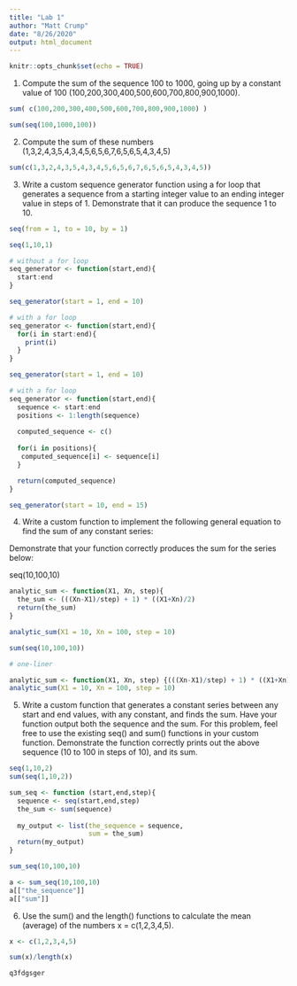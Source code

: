 ```yaml
---
title: "Lab 1"
author: "Matt Crump"
date: "8/26/2020"
output: html_document
---
```


```r
knitr::opts_chunk$set(echo = TRUE)
```


1. Compute the sum of the sequence 100 to 1000, going up by a constant value of 100 (100,200,300,400,500,600,700,800,900,1000).

```r
sum( c(100,200,300,400,500,600,700,800,900,1000) )

sum(seq(100,1000,100))
```

2. Compute the sum of these numbers (1,3,2,4,3,5,4,3,4,5,6,5,6,7,6,5,6,5,4,3,4,5)

```r
sum(c(1,3,2,4,3,5,4,3,4,5,6,5,6,7,6,5,6,5,4,3,4,5))
```


3. Write a custom sequence generator function using a for loop that generates a sequence from a starting integer value to an ending integer value in steps of 1. Demonstrate that it can produce the sequence 1 to 10.

```r
seq(from = 1, to = 10, by = 1)

seq(1,10,1)
```


```r
# without a for loop
seq_generator <- function(start,end){
  start:end
}

seq_generator(start = 1, end = 10)

# with a for loop
seq_generator <- function(start,end){
  for(i in start:end){
    print(i)
  }
}

seq_generator(start = 1, end = 10)

# with a for loop
seq_generator <- function(start,end){
  sequence <- start:end
  positions <- 1:length(sequence)
  
  computed_sequence <- c()
    
  for(i in positions){
   computed_sequence[i] <- sequence[i]
  }

  return(computed_sequence)
}

seq_generator(start = 10, end = 15)

```


4. Write a custom function to implement the following general equation to find the sum of any constant series:

Demonstrate that your function correctly produces the sum for the series below:

seq(10,100,10)

```r
analytic_sum <- function(X1, Xn, step){
  the_sum <- (((Xn-X1)/step) + 1) * ((X1+Xn)/2)
  return(the_sum)
}

analytic_sum(X1 = 10, Xn = 100, step = 10)

sum(seq(10,100,10))

# one-liner

analytic_sum <- function(X1, Xn, step) {(((Xn-X1)/step) + 1) * ((X1+Xn)/2)}
analytic_sum(X1 = 10, Xn = 100, step = 10)

```



5. Write a custom function that generates a constant series between any start and end values, with any constant, and finds the sum. Have your function output both the sequence and the sum. For this problem, feel free to use the existing seq() and sum() functions in your custom function. Demonstrate the function correctly prints out the above sequence (10 to 100 in steps of 10), and its sum.

```r
seq(1,10,2)
sum(seq(1,10,2))

sum_seq <- function (start,end,step){
  sequence <- seq(start,end,step)
  the_sum <- sum(sequence)
  
  my_output <- list(the_sequence = sequence,
                    sum = the_sum)
  return(my_output)
}

sum_seq(10,100,10)

a <- sum_seq(10,100,10)
a[["the_sequence"]]
a[["sum"]]
```


6. Use the sum() and the length() functions to calculate the mean (average) of the numbers x = c(1,2,3,4,5).

```r
x <- c(1,2,3,4,5)

sum(x)/length(x)

q3fdgsger
```


